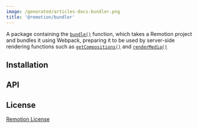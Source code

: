 ```yaml
---
image: /generated/articles-docs-bundler.png
title: '@remotion/bundler'
---
```



A package containing the [`bundle()`](/docs/bundle) function, which takes a Remotion project and bundles it using Webpack, preparing it to be used by server-side rendering functions such as [`getCompositions()`](/docs/renderer/get-compositions) and [`renderMedia()`](/docs/renderer/render-media)

## Installation

<Installation pkg="@remotion/bundler" />

## API

<TableOfContents />

## License

[Remotion License](https://remotion.dev/license)
